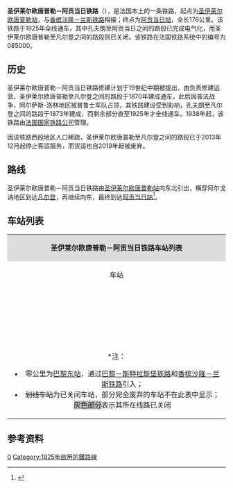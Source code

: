 {{Infobox rail system-route
|collapsed=no
|box_width=
|rail_name=圣伊莱尔欧唐普勒－阿贡当日铁路<br>{{lang|fr|Ligne de Saint-Hilaire-au-Temple à Hagondange}}
|banner_color=
|sec_banner_color=
|logo_filename=
|image_width=
|logo_bgcolor=
|logo_note=
|image =Ligne de Saint-Hilaire-au-Temple à Hagondange à Valmy.jpg
|imagesize=
|caption=圣伊莱尔欧唐普勒－阿贡当日铁路（瓦尔密附近）
|system_map=
|mapimage_width=
|map_bgcolor=
|locale={{FRA}}
|service_type=客货共用、地方铁路
|start=[[圣伊莱尔欧唐普勒站|圣伊莱尔欧唐普勒站]]、[[阿贡当日站|阿贡当日站]]
|begin_operation=
|end_operation=
|operation_note=
|system_length=
|length_in_operation=
|total_length=209公里
|status=使用中（凡尔登至阿贡当日段）
|line_title=线路
|lines=[[单线铁路|单线铁路]]（圣伊莱尔欧唐普勒至凡尔登段）<br>[[复线铁路|复线铁路]]（凡尔登至阿贡当日段）
|stations=
|route_title=线路
|main_route=
|secondary_route=
|branch_route=
|standard=
|main_stations=[[圣伊莱尔欧唐普勒站|圣伊莱尔欧唐普勒站]]、[[凡尔登站|凡尔登站]]、[[阿贡当日站|阿贡当日站]]
|ridership=
|fleet_size=
|max_speed= 
|track_gauge=
|distance_between_mainlines=
|min_radius=
|max_grade=
|block_signal=
|electrified=25 kV – 50 Hz（部分路段）
|depot=
|operator={{法国交通数据|sncf}}
|franchise=
|hq=
|key_person=
|website=
|route_map=
}}

'''圣伊莱尔欧唐普勒－阿贡当日铁路'''（{{lang-fr|Ligne de Saint-Hilaire-au-Temple à Hagondange}}），是法国本土的一条铁路，起点为[[圣伊莱尔欧唐普勒站|圣伊莱尔欧唐普勒站]]，与[[香槟沙隆－兰斯铁路|香槟沙隆－兰斯铁路]]相接；终点为[[阿贡当日站|阿贡当日站]]，全长176公里。该铁路于1925年全线通车，其中孔夫朗至阿贡当日之间的路段已完成电气化，而圣伊莱尔欧唐普勒至凡尔登之间的路段则已关闭。该铁路在法国铁路系统中的编号为085000。

==历史==

圣伊莱尔欧唐普勒－阿贡当日铁路修建计划于19世纪中期被提出，由{{link-fr|法国东部铁路公司|Compagnie des chemins de fer de l'Est}}负责修建运营，圣伊莱尔欧唐普勒至凡尔登之间的路段于1870年建成通车，此后因普法战争，阿尔萨斯-洛林地区被普鲁士军队占领，其铁路建设受到影响，孔夫朗至凡尔登之间的路段于1873年建成，而剩余部分直至1925年才全线通车。1938年起，该铁路由[[法国国家铁路公司|法国国家铁路公司]]管理。

因该铁路西段地区人口稀疏，圣伊莱尔欧唐普勒至凡尔登之间的路段已于2013年12月起停止客运服务，而货运也自2019年起被废弃。

==路线==
圣伊莱尔欧唐普勒－阿贡当日铁路由[[圣伊莱尔欧唐普勒站|圣伊莱尔欧唐普勒站]]向东北引出，横穿阿尔戈讷地区到达[[凡尔登|凡尔登]]，再继续向东，最终到达[[阿贡当日站|阿贡当日站]]<ref name="geo">{{Cite web|url=https://www.geoportail.gouv.fr/carte|title=Carte|accessdate=2021-01-27|author=Géoportail|language=fr|publisher=Géoportail|archive-url=https://web.archive.org/web/20170129154129/https://www.geoportail.gouv.fr/carte/|archive-date=2017-01-29|dead-url=yes}}</ref>。

==车站列表==
{| class="wikitable mw-collapsible " style="margin:1em auto 1em auto; font-size:smaller"
|colspan="5" align="center" style="background:#DCDCDC"|'''圣伊莱尔欧唐普勒－阿贡当日铁路车站列表'''
|-
!align="center" |车站
!align="center" |公里数*
!align="center" |交汇路线
!align="center" |本线停靠车种
!align="center" |可换乘交通
|-
|align="center"|{{Arret|Saint-Hilaire-au-Temple|[[圣伊莱尔欧唐普勒站|圣伊莱尔欧唐普勒站]]}}
|186.116
|[[香槟沙隆－兰斯铁路|香槟沙隆－兰斯铁路]]<small>（[[香槟沙隆站|香槟沙隆]]方向）</small>↑<br>[[香槟沙隆－兰斯铁路|香槟沙隆－兰斯铁路]]<small>（[[兰斯站|兰斯]]方向）</small>↘
|align="center"|{{法国交通数据|ter|ges}}
|{{法国交通数据|car|51}}
|-style="background: #BDBDBD"
|align="center"|{{Arret|<s>Suippes|叙普站</s>}}
|202.219
|
|align="center"|
|
|-style="background: #BDBDBD"
|align="center"|{{Arret|<s>Valmy|瓦尔密站</s>}}
|221.620
|
|align="center"|
|
|-style="background: #BDBDBD"
|align="center"|{{Arret|<s>Sainte-Menehould|圣默努尔德站</s>}}
|230.889
|
|align="center"|
|
|-style="background: #BDBDBD"
|align="center"|{{Arret|<s>Clermont-en-Argonne|阿尔戈讷地区克莱蒙站</s>}}
|244.150
|
|
|
|-style="background: #BDBDBD"
|align="center"|{{Arret|<s>Aubréville|欧布雷维尔站</s>}}
|250.200
|
|
|
|-style="background: #BDBDBD"
|align="center"|{{Arret|<s>Baleycourt|巴莱库尔站</s>}}
|269.957
|
|
|
|-
|align="center"|{{Arret|Verdun|[[凡尔登站|凡尔登站]]}}
|276.300
|[[莱鲁维尔－莫日桥铁路|莱鲁维尔－莫日桥铁路]]<small>（[[莱鲁维尔站|莱鲁维尔]]方向）</small>↖<br>[[莱鲁维尔－莫日桥铁路|莱鲁维尔－莫日桥铁路]]<small>（莫日桥方向）</small>↘
|align="center"|{{法国交通数据|ter|ges}} 
|{{法国交通数据|car|55}}<br>{{法国交通数据/城市公共交通|凡尔登}}
|-
|align="center"|{{Arret|<s>Eix - Abaucourt|埃克斯-阿博库尔站</s>}}
|288.727
|
|
|
|-
|align="center"|{{Arret|Étain|[[埃坦站|埃坦站]]}}
|298.103
|
|align="center"|{{法国交通数据|ter|ges}} 
|
|-
|align="center"|{{Arret|Conflans - Jarny|[[孔夫朗-雅尔尼站|孔夫朗-雅尔尼站]]}}
|316.942
|[[隆吉永－摩泽尔河畔帕尼铁路|隆吉永－摩泽尔河畔帕尼铁路]]<small>（[[隆吉永站|隆吉永]]方向）</small>↗<br>[[隆吉永－摩泽尔河畔帕尼铁路|隆吉永－摩泽尔河畔帕尼铁路]]<small>（[[摩泽尔河畔帕尼站|摩泽尔河畔帕尼]]方向）</small>↙<br>[[孔夫朗-雅尔尼－梅斯铁路|孔夫朗-雅尔尼－梅斯铁路]]<small>（[[梅斯城站|梅斯]]方向）</small>↙
|align="center"|{{法国交通数据|ter|ges}} 
|{{法国交通数据|car|54}}
|-
|align="center"|{{Arret|Hatrize|[[阿特里兹站|阿特里兹站]]}}
|321.740
|
|align="center"|{{法国交通数据|ter|ges}} 
|{{法国交通数据|car|54}}
|-
|align="center"|{{Arret|Valleroy - Moineville|[[瓦勒鲁瓦-穆瓦讷维尔站|瓦勒鲁瓦-穆瓦讷维尔站]]}}
|324.385
|
|align="center"|{{法国交通数据|ter|ges}} 
|
|-
|align="center"|{{Arret|Auboué|[[欧布埃站|欧布埃站]]}}
|327.328
|
|align="center"|{{法国交通数据|ter|ges}} 
|{{法国交通数据/城市公共交通|布里埃}}
|-
|align="center"|{{Arret|Homécourt|[[奥梅库尔站|奥梅库尔站]]}}
|329.519
|
|align="center"|{{法国交通数据|ter|ges}} 
|{{法国交通数据/城市公共交通|布里埃}}
|-
|align="center"|{{Arret|Jœuf|[[热夫站|热夫站]]}}
|331.111
|
|align="center"|{{法国交通数据|ter|ges}} 
|{{法国交通数据/城市公共交通|布里埃}}
|-
|align="center"|{{Arret|Moyeuvre-Grande|[[大穆瓦约夫尔站|大穆瓦约夫尔站]]}}
|334.947
|
|align="center"|{{法国交通数据|ter|ges}} 
|
|-
|align="center"|{{Arret|<s>Rosselange|罗塞朗日站</s>}}
|337.317
|
|
|
|-
|align="center"|{{Arret|Rombas - Clouange|[[龙巴-克卢昂日站|龙巴-克卢昂日站]]}}
|339.371
|
|align="center"|{{法国交通数据|ter|ges}} 
|{{法国交通数据|car|57}}
|-
|align="center"|{{Arret|Gandrange - Amnéville|[[冈德朗日-阿姆内维尔站|冈德朗日-阿姆内维尔站]]}}
|342.076
|
|align="center"|{{法国交通数据|ter|ges}} 
|{{法国交通数据|car|57}}
|-
|align="center"|{{Arret|Hagondange|[[阿贡当日站|阿贡当日站]]}}
|344.993
|[[梅斯－祖夫特根铁路|梅斯－祖夫特根铁路]]<small>（[[祖夫特根站|祖夫特根]]/[[蒂永维尔站|蒂永维尔]]方向）</small>↗<br>[[梅斯－祖夫特根铁路|梅斯－祖夫特根铁路]]<small>（[[梅斯城站|梅斯]]方向）</small>↓
|align="center"|{{法国交通数据|ter|ges}} 
|{{法国交通数据|car|57}}<br>{{法国交通数据/城市公共交通|蒂永维尔}}
|-
|colspan=5|<nowiki>*</nowiki>注：
* 零公里为[[巴黎东站|巴黎东站]]，通过[[巴黎－斯特拉斯堡铁路|巴黎－斯特拉斯堡铁路]]和[[香槟沙隆－兰斯铁路|香槟沙隆－兰斯铁路]]引入；
* <s>划线车站</s>为已关闭车站，部分完全废弃的车站不在此表中显示；<span style="background: #BDBDBD">灰色部分</span>表示其所在线路已关闭
|}

==参考资料==
{{Reflist}}
[[Category:法國鐵路線|0]]
[[Category:1925年啟用的鐵路線|Category:1925年啟用的鐵路線]]